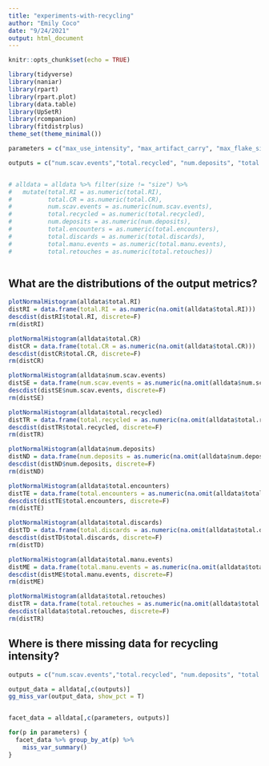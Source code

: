 ```yaml
---
title: "experiments-with-recycling"
author: "Emily Coco"
date: "9/24/2021"
output: html_document
---
```


```r
knitr::opts_chunk$set(echo = TRUE)

library(tidyverse)
library(naniar)
library(rpart)
library(rpart.plot)
library(data.table)
library(UpSetR)
library(rcompanion)
library(fitdistrplus)
theme_set(theme_minimal())

parameters = c("max_use_intensity", "max_artifact_carry", "max_flake_size","max_nodules_size", "blank_prob", "scavenge_prob", "overlap","mu", "size_preference", "flake_preference","min_suitable_flake_size", "min_suitable_nodule_size", "strict_selection")

outputs = c("num.scav.events","total.recycled", "num.deposits",	"total.encounters",	"total.discards",	"total.manu.events", "total.retouches", "total.CR",	"total.RI")


# alldata = alldata %>% filter(size != "size") %>%
#   mutate(total.RI = as.numeric(total.RI), 
#          total.CR = as.numeric(total.CR), 
#          num.scav.events = as.numeric(num.scav.events), 
#          total.recycled = as.numeric(total.recycled), 
#          num.deposits = as.numeric(num.deposits), 
#          total.encounters = as.numeric(total.encounters), 
#          total.discards = as.numeric(total.discards), 
#          total.manu.events = as.numeric(total.manu.events), 
#          total.retouches = as.numeric(total.retouches))



```

## What are the distributions of the output metrics?

```r
plotNormalHistogram(alldata$total.RI)
distRI = data.frame(total.RI = as.numeric(na.omit(alldata$total.RI)))
descdist(distRI$total.RI, discrete=F)
rm(distRI)

plotNormalHistogram(alldata$total.CR)
distCR = data.frame(total.CR = as.numeric(na.omit(alldata$total.CR)))
descdist(distCR$total.CR, discrete=F)
rm(distCR)

plotNormalHistogram(alldata$num.scav.events)
distSE = data.frame(num.scav.events = as.numeric(na.omit(alldata$num.scav.events)))
descdist(distSE$num.scav.events, discrete=F)
rm(distSE)

plotNormalHistogram(alldata$total.recycled)
distTR = data.frame(total.recycled = as.numeric(na.omit(alldata$total.recycled)))
descdist(distTR$total.recycled, discrete=F)
rm(distTR)

plotNormalHistogram(alldata$num.deposits)
distND = data.frame(num.deposits = as.numeric(na.omit(alldata$num.deposits)))
descdist(distND$num.deposits, discrete=F)
rm(distND)

plotNormalHistogram(alldata$total.encounters)
distTE = data.frame(total.encounters = as.numeric(na.omit(alldata$total.encounters)))
descdist(distTE$total.encounters, discrete=F)
rm(distTE)

plotNormalHistogram(alldata$total.discards)
distTD = data.frame(total.discards = as.numeric(na.omit(alldata$total.discards)))
descdist(distTD$total.discards, discrete=F)
rm(distTD)

plotNormalHistogram(alldata$total.manu.events)
distME = data.frame(total.manu.events = as.numeric(na.omit(alldata$total.manu.events)))
descdist(distME$total.manu.events, discrete=F)
rm(distME)

plotNormalHistogram(alldata$total.retouches)
distTR = data.frame(total.retouches = as.numeric(na.omit(alldata$total.retouches)))
descdist(alldata$total.retouches, discrete=F)
rm(distTR)

```



## Where is there missing data for recycling intensity?

```r

outputs = c("num.scav.events","total.recycled", "num.deposits",	"total.encounters",	"total.discards",	"total.manu.events", "total.retouches", "total.CR",	"total.RI")

output_data = alldata[,c(outputs)]
gg_miss_var(output_data, show_pct = T)


facet_data = alldata[,c(parameters, outputs)]

for(p in parameters) {
  facet_data %>% group_by_at(p) %>%
    miss_var_summary()
}

```


